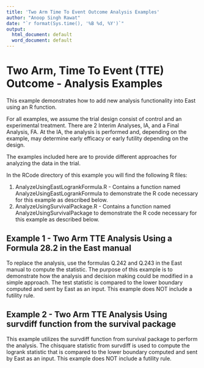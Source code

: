 ```yaml
---
title: 'Two Arm Time To Event Outcome Analysis Examples'
author: "Anoop Singh Rawat"
date: "`r format(Sys.time(), '%B %d, %Y')`"
output:
  html_document: default
  word_document: default
---
```


# Two Arm, Time To Event (TTE) Outcome - Analysis Examples

This example demonstrates how to add new analysis functionality into East using an R function.  

For all examples, we assume the trial design consist of control and an experimental treatment. There are 2 Interim Analyses, IA, and a Final Analysis, FA. At the IA, the analysis is performed and, depending on the example, may determine early efficacy or early futility depending on the design.

The examples included here are to provide different approaches for analyzing the data in the trial. 

In the RCode directory of this example you will find the following R files:

1. AnalyzeUsingEastLogrankFormula.R - Contains a function named AnalyzeUsingEastLogrankFormula to demonstrate the R code necessary for this example as described below.
2. AnalyzeUsingSurvivalPackage.R - Contains a function named AnalyzeUsingSurvivalPackage to demonstrate the R code necessary for this example as described below.

## Example 1 - Two Arm TTE Analysis Using a Formula 28.2 in the East manual

To replace the analysis, use the formulas Q.242 and Q.243 in the East manual to compute the statistic.  The purpose of this example is to demonstrate how the analysis and decision making could be modified in a simple approach.  The test statistic is compared to the lower boundary computed and sent by East as an input. This example does NOT include a futility rule. 

## Example 2 - Two Arm TTE Analysis Using survdiff function from the survival package

This example utilizes the survdiff function from survival package to perform the analysis. The chisquare statistic from survdiff is used to compute the logrank statistic that is compared to the lower boundary computed and sent by East as an input.  This example does NOT include a futility rule. 